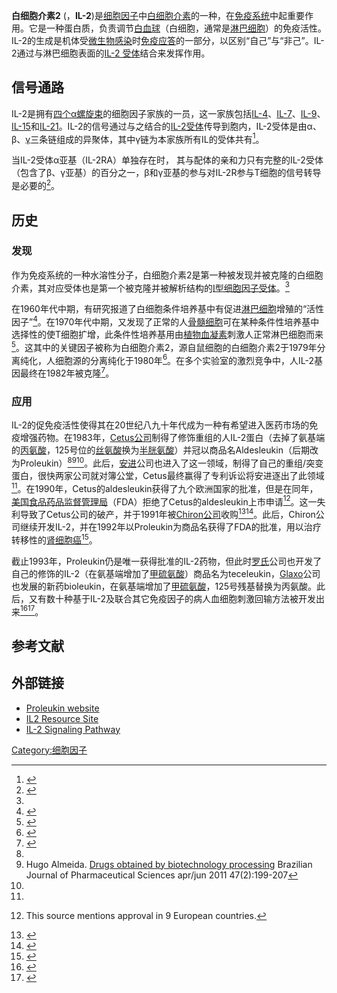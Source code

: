 {{Infobox_gene}}
'''白细胞介素2''' ({{lang-en|Interleukin 2}}，'''IL-2''')是[[细胞因子|细胞因子]]中[[白细胞介素|白细胞介素]]的一种，在[[免疫系统|免疫系统]]中起重要作用。它是一种蛋白质，负责调节[[白血球|白血球]]（白细胞，通常是[[淋巴细胞|淋巴细胞]]）的免疫活性。 IL-2的生成是机体受[[微生物|微生物]][[感染|感染]]时[[免疫应答|免疫应答]]的一部分，以区别“自己”与“非己”。IL-2通过与淋巴细胞表面的[[IL-2_受体|IL-2 受体]]结合来发挥作用。
== 信号通路 ==

IL-2是拥有[[螺旋束|四个α螺旋束]]的细胞因子家族的一员，这一家族包括[[白细胞介素-4|IL-4]]、[[白细胞介素-7|IL-7]]、[[白细胞介素-9|IL-9]]、[[白细胞介素-15|IL-15]]和[[白细胞介素-21|IL-21]]。IL-2的信号通过与之结合的[[IL-2受体|IL-2受体]]传导到胞内，IL-2受体是由α、β、[[CD132|γ]]三条链组成的异聚体，其中γ链为本家族所有IL的受体共有<ref name="Liao_2011">{{cite journal | vauthors = Liao W, Lin JX, Leonard WJ | title = IL-2 family cytokines: new insights into the complex roles of IL-2 as a broad regulator of T helper cell differentiation | journal = Current Opinion in Immunology | volume = 23 | issue = 5 | pages = 598–604 | date = October 2011 | pmid = 21889323 | pmc = 3405730 | doi = 10.1016/j.coi.2011.08.003 }}</ref>。

当IL-2受体α亚基（IL-2RA）单独存在时， 其与配体的亲和力只有完整的IL-2受体（包含了β、γ亚基）的百分之一，β和γ亚基的参与对IL-2R参与T细胞的信号转导是必要的<ref name="Gaffen_2004">{{cite journal | vauthors = Gaffen SL, Liu KD | title = Overview of interleukin-2 function, production and clinical applications | journal = Cytokine | volume = 28 | issue = 3 | pages = 109–23 | date = November 2004 | pmid = 15473953 | doi = 10.1016/j.cyto.2004.06.010 }}</ref>。

==历史==
===发现===
作为免疫系统的一种水溶性分子，白细胞介素2是第一种被发现并被克隆的白细胞介素，其对应受体也是第一个被克隆并被解析结构的[[I型细胞因子受体|I型细胞因子受体]]。<ref name="Leonard"/>{{rp|712}}

在1960年代中期，有研究报道了白细胞条件培养基中有促进[[淋巴细胞|淋巴细胞]]增殖的“活性因子”<ref name="pmid20074271">{{cite journal | vauthors = Chavez AR, Buchser W, Basse PH, Liang X, Appleman LJ, Maranchie JK, Zeh H, de Vera ME, Lotze MT | title = Pharmacologic administration of interleukin-2 | journal = Annals of the New York Academy of Sciences | volume = 1182 | issue =  | pages = 14–27 | date = December 2009 | pmid = 20074271 | doi = 10.1111/j.1749-6632.2009.05160.x }}</ref>{{rp|16}}。在1970年代中期，又发现了正常的人[[骨髓细胞|骨髓细胞]]可在某种条件性培养基中选择性的使T细胞扩增，此条件性培养基用由[[植物血凝素|植物血凝素]]刺激人正常淋巴细胞而来<ref name="Leonard">{{cite book | last1 = Paul | first1 = William E. | title = Fundamental immunology | date = 2008 | publisher = Wolters Kluwer/Lippincott Williams & Wilkins | location = Philadelphia | isbn = 978-0-7817-6519-0 | edition = 6th | name-list-format = vanc }}</ref>{{rp|712}}。这其中的关键因子被称为白细胞介素2，源自鼠细胞的白细胞介素2于1979年分离纯化，人细胞源的分离纯化于1980年<ref name="pmid6980256">{{cite journal | vauthors = Welte K, Wang CY, Mertelsmann R, Venuta S, Feldman SP, Moore MA | title = Purification of human interleukin 2 to apparent homogeneity and its molecular heterogeneity | url = https://archive.org/details/sim_journal-of-experimental-medicine_1982-08_156_2/page/454 | journal = The Journal of Experimental Medicine | volume = 156 | issue = 2 | pages = 454–64 | date = August 1982 | pmid = 6980256 | pmc = 2186775 | doi = 10.1084/jem.156.2.454 }}</ref>。在多个实验室的激烈竞争中，人IL-2基因最终在1982年被克隆<ref name=CetusHist>{{cite book | last1 = Rabinow | first1 = Paul | title = Making PCR: A story of biotechnology | year = 1997 | publisher = University of Chicago Press | location = Chicago, IL, USA | isbn = 978-0226701479 | edition = Paperback | name-list-format = vanc }}</ref>{{rp|76}}。

===应用===
IL-2的促免疫活性使得其在20世纪八九十年代成为一种有希望进入医药市场的免疫增强药物。在1983年，[[Cetus公司|Cetus公司]]制得了修饰重组的人IL-2蛋白（去掉了氨基端的[[丙氨酸|丙氨酸]]，125号位的[[丝氨酸|丝氨酸]]换为[[半胱氨酸|半胱氨酸]]）并冠以商品名Aldesleukin（后期改为Proleukin）<ref name=CetusHist/>{{rp|76–77}}<ref>Hugo Almeida. [http://www.scielo.br/pdf/bjps/v47n2/v47n2a02.pdf Drugs obtained by biotechnology processing] {{Wayback|url=http://www.scielo.br/pdf/bjps/v47n2/v47n2a02.pdf |date=20200809071020 }}  Brazilian Journal of  Pharmaceutical Sciences apr/jun 2011 47(2):199-207</ref>{{rp|201}}<ref name="Whittington_1993"/>。此后，[[安进|安进]]公司也进入了这一领域，制得了自己的重组/突变蛋白，很快两家公司就对簿公堂，Cetus最终赢得了专利诉讼将安进逐出了此领域<ref name=CetusHist/>{{rp|151}}。在1990年，Cetus的aldesleukin获得了九个欧洲国家的批准，但是在同年，[[美国食品药品监督管理局|美国食品药品监督管理局]]（FDA）拒绝了Cetus的aldesleukin上市申请<ref name="Pollack_1990">{{cite web |url=https://www.nytimes.com/1990/07/31/business/cetus-drug-is-blocked-by-fda.html |title=Cetus Drug Is Blocked By F.D.A. |work=New York Times |author=Pollack A |date=July 31, 1990 |access-date=2017-06-25 |archive-date=2020-09-28 |archive-url=https://web.archive.org/web/20200928123424/https://www.nytimes.com/1990/07/31/business/cetus-drug-is-blocked-by-fda.html |dead-url=no }} This source mentions approval in 9 European countries.</ref>。这一失利导致了Cetus公司的破产，并于1991年被[[Chiron公司|Chiron公司]]收购<ref name="Pollack_1991">{{cite web |url=https://www.nytimes.com/1991/07/23/business/2-biotech-pioneers-to-merge.html |title=2 Biotech Pioneers To Merge |work=New York Times |date=July 23, 1991 |access-date=2017-06-25 |archive-date=2021-12-02 |archive-url=https://web.archive.org/web/20211202134606/https://www.nytimes.com/1991/07/23/business/2-biotech-pioneers-to-merge.html |dead-url=no }}</ref><ref name="Lehrman_1992">{{cite web |url=http://www.the-scientist.com/?articles.view/articleNo/12113/title/Cetus--A-Collision-Course-With-Failure/ |title=Cetus: A Collision Course With Failure |work=The Scientist Magazine |author=Lehrman S |date=January 20, 1992 |access-date=2022-01-18 |archive-date=2016-08-05 |archive-url=https://web.archive.org/web/20160805145641/http://www.the-scientist.com/?articles.view%2FarticleNo%2F12113%2Ftitle%2FCetus--A-Collision-Course-With-Failure%2F |dead-url=no }}</ref>。此后，Chiron公司继续开发IL-2，并在1992年以Proleukin为商品名获得了FDA的批准，用以治疗转移性的[[肾细胞癌|肾细胞癌]]<ref name="pmid12469934">{{cite journal | vauthors = Dutcher JP | title = Current status of interleukin-2 therapy for metastatic renal cell carcinoma and metastatic melanoma | journal = Oncology | volume = 16 | issue = 11 Suppl 13 | pages = 4–10 | date = November 2002 | pmid = 12469934 | doi =  }}</ref>。

截止1993年，Proleukin仍是唯一获得批准的IL-2药物，但此时[[罗氏|罗氏]]公司也开发了自己的修饰的IL-2（在氨基端增加了[[甲硫氨酸|甲硫氨酸]]）商品名为teceleukin，[[GlaxoSmithKline|Glaxo]]公司也发展的新药bioleukin，在氨基端增加了[[甲硫氨酸|甲硫氨酸]]，125号残基替换为丙氨酸。此后，又有数十种基于IL-2及联合其它免疫因子的病人血细胞刺激回输方法被开发出来<ref name="Whittington_1993">{{cite journal | vauthors = Whittington R, Faulds D | title = Interleukin-2. A review of its pharmacological properties and therapeutic use in patients with cancer | journal = Drugs | volume = 46 | issue = 3 | pages = 446–514 | date = September 1993 | pmid = 7693434 | doi = 10.2165/00003495-199346030-00009 }}</ref><ref name="urlKEGG DRUG: D02749">{{cite web |url=http://www.genome.jp/dbget-bin/www_bget?dr:D02749 |title=D02749 (Teceleukin) |format= |work=KEGG drug |accessdate= |archive-date=2021-11-01 |archive-url=https://web.archive.org/web/20211101120321/https://www.genome.jp/dbget-bin/www_bget?dr:D02749 |dead-url=no }}</ref>。

==参考文献==
{{Reflist|2}}

==外部链接==
* [http://www.proleukin.com Proleukin website] {{Wayback|url=http://www.proleukin.com/ |date=20211207104344 }}
* [https://web.archive.org/web/20180831212742/http://www.kendallasmith.us/ IL2 Resource Site]
* [http://www.netpath.org/pathways?path_id=NetPath_14 IL-2 Signaling Pathway] {{Wayback|url=http://www.netpath.org/pathways?path_id=NetPath_14 |date=20200111235452 }}

{{细胞因子}}
{{Depressogenics}}

[[Category:细胞因子|Category:细胞因子]]